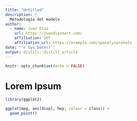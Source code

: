 ```yaml
---
title: "Untitled"
description: |
  Metodología del modelo
author:
  - name: Juan Díaz
    url: https://juandiazmart.com/
    affiliation: UOT
    affiliation_url: https://example.com/spacelysprokets
date: "`r Sys.Date()`"
output: distill::distill_article
---
```


```r
knitr::opts_chunk$set(echo = FALSE)
```

# Lorem Ipsum

```r
library(ggplot2)

ggplot(mpg, aes(displ, hwy, colour = class)) + 
  geom_point()
```




